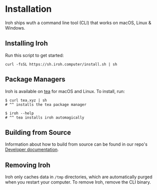 


# Installation

Iroh ships wuth a command line tool (CLI) that works on macOS, Linux & Windows.

## Installing Iroh
Run this script to get started:
```
curl -fsSL https://sh.iroh.computer/install.sh | sh
```

## Package Managers

Iroh is available on [tea](https://tea.xyz/) for macOS and Linux. To install, run:

```
$ curl tea.xyz | sh
# ^^ installs the tea package manager

$ iroh --help
# ^^ tea installs iroh automagically
```

## Building from Source
Information about how to build from source can be found in our repo's [Developer documentation](https://github.com/n0-computer/iroh).

## Removing Iroh
Iroh only caches data in `/tmp` directories, which are automatically purged when you restart your computer. To remove Iroh, remove the CLI binary.
